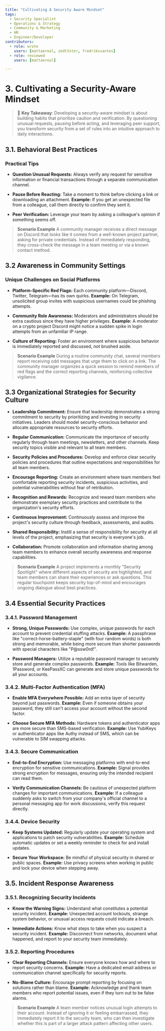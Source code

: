 ```yaml
---
title: "Cultivating A Security Aware Mindset"
tags:
  - Security Specialist
  - Operations & Strategy
  - Community & Marketing
  - HR
  - Engineer/Developer
contributors:
  - role: wrote
    users: [mattaereal, zedt3ster, fredriksvantes]
  - role: reviewed
    users: [mattaereal]

---
```



<TagProvider>
<TagFilter />

# 3. Cultivating a Security-Aware Mindset

<TagList tags={frontmatter.tags} />
<AttributionList contributors={frontmatter.contributors} />

> 🔑 **Key Takeaway**: Developing a security-aware mindset is about building habits that prioritize caution and verification. By questioning unusual requests, pausing before acting, and leveraging peer support, you transform security from a set of rules into an intuitive approach to daily interactions.

## 3.1. Behavioral Best Practices

### Practical Tips

- **Question Unusual Requests:**
Always verify any request for sensitive information or financial transactions through a separate communication channel.

- **Pause Before Reacting:**
Take a moment to think before clicking a link or downloading an attachment. **Example:** If you get an unexpected file from a colleague, call them directly to confirm they sent it.

- **Peer Verification:**
Leverage your team by asking a colleague's opinion if something seems off.

> **Scenario Example**
A community manager receives a direct message on Discord that looks like it comes from a well-known project partner, asking for private credentials. Instead of immediately responding, they cross-check the message in a team meeting or via a known contact method.

## 3.2 Awareness in Community Settings

### Unique Challenges on Social Platforms

- **Platform-Specific Red Flags:**
Each community platform—Discord, Twitter, Telegram—has its own quirks.
**Example:** On Telegram, unsolicited group invites with suspicious usernames could be phishing attempts.

- **Community Role Awareness:**
Moderators and administrators should be extra cautious since they have higher privileges.
**Example:** A moderator on a crypto project Discord might notice a sudden spike in login attempts from an unfamiliar IP range.

- **Culture of Reporting:**
Foster an environment where suspicious behavior is immediately reported and discussed, not brushed aside.

> **Scenario Example**
During a routine community chat, several members report receiving odd messages that urge them to click on a link. The community manager organizes a quick session to remind members of red flags and the correct reporting channels, reinforcing collective vigilance.

## 3.3 Organizational Strategies for Security Culture

- **Leadership Commitment:**
Ensure that leadership demonstrates a strong commitment to security by prioritizing and investing in security initiatives. Leaders should model security-conscious behavior and allocate appropriate resources to security efforts.

- **Regular Communication:**
Communicate the importance of security regularly through team meetings, newsletters, and other channels. Keep security topics visible and relevant to all team members.

- **Security Policies and Procedures:**
Develop and enforce clear security policies and procedures that outline expectations and responsibilities for all team members.

- **Encourage Reporting:**
Create an environment where team members feel comfortable reporting security incidents, suspicious activities, and potential vulnerabilities without fear of retribution.

- **Recognition and Rewards:**
Recognize and reward team members who demonstrate exemplary security practices and contribute to the organization's security efforts.

- **Continuous Improvement:**
Continuously assess and improve the project's security culture through feedback, assessments, and audits.

- **Shared Responsibility:**
Instill a sense of responsibility for security at all levels of the project, emphasizing that security is everyone's job.

- **Collaboration:**
Promote collaboration and information sharing among team members to enhance overall security awareness and response capabilities.

> **Scenario Example**
A project implements a monthly "Security Spotlight" where different aspects of security are highlighted, and team members can share their experiences or ask questions. This regular touchpoint keeps security top-of-mind and encourages ongoing dialogue about best practices.

## 3.4 Essential Security Practices

### 3.4.1. Password Management

- **Strong, Unique Passwords:**
Use complex, unique passwords for each account to prevent credential stuffing attacks.
**Example:** A passphrase like "correct-horse-battery-staple" (with four random words) is both strong and memorable, while being more secure than shorter passwords with special characters like "P@ssw0rd!".

- **Password Managers:**
Utilize a reputable password manager to securely store and generate complex passwords.
**Example:** Tools like Bitwarden, 1Password, or KeePassXC can generate and store unique passwords for all your accounts.

### 3.4.2. Multi-Factor Authentication (MFA)

- **Enable MFA Everywhere Possible:**
Add an extra layer of security beyond just passwords.
**Example:** Even if someone obtains your password, they still can't access your account without the second factor.

- **Choose Secure MFA Methods:**
Hardware tokens and authenticator apps are more secure than SMS-based verification.
**Example:** Use YubiKeys or authenticator apps like Authy instead of SMS, which can be vulnerable to SIM swapping attacks.

### 3.4.3. Secure Communication

- **End-to-End Encryption:**
Use messaging platforms with end-to-end encryption for sensitive communications.
**Example:** Signal provides strong encryption for messages, ensuring only the intended recipient can read them.

- **Verify Communication Channels:**
Be cautious of unexpected platform changes for important communications.
**Example:** If a colleague suddenly asks to switch from your company's official channel to a personal messaging app for work discussions, verify this request directly.

### 3.4.4. Device Security

- **Keep Systems Updated:**
Regularly update your operating system and applications to patch security vulnerabilities.
**Example:** Schedule automatic updates or set a weekly reminder to check for and install updates.

- **Secure Your Workspace:**
Be mindful of physical security in shared or public spaces.
**Example:** Use privacy screens when working in public and lock your device when stepping away.

## 3.5. Incident Response Awareness

### 3.5.1. Recognizing Security Incidents

- **Know the Warning Signs:**
Understand what constitutes a potential security incident.
**Example:** Unexpected account lockouts, strange system behavior, or unusual access requests could indicate a breach.

- **Immediate Actions:**
Know what steps to take when you suspect a security incident.
**Example:** Disconnect from networks, document what happened, and report to your security team immediately.

### 3.5.2. Reporting Procedures

- **Clear Reporting Channels:**
Ensure everyone knows how and where to report security concerns.
**Example:** Have a dedicated email address or communication channel specifically for security reports.

- **No-Blame Culture:**
Encourage prompt reporting by focusing on solutions rather than blame.
**Example:** Acknowledge and thank team members who report potential issues, even if they turn out to be false alarms.

> **Scenario Example**
A team member notices unusual login attempts to their account. Instead of ignoring it or feeling embarrassed, they immediately report it to the security team, who can then investigate whether this is part of a larger attack pattern affecting other users.

</TagProvider>